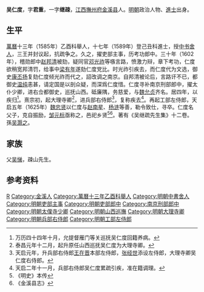 '''吴仁度'''，字'''君重'''，一字'''继疎'''，[[江西|江西]][[撫州府|撫州府]][[金溪县|金溪县]]人。[[明朝|明朝]]政治人物、[[進士|進士]]出身。

== 生平 ==
[[萬曆|萬曆]]十三年（1585年）乙酉科舉人，十七年（1589年）登己丑科進士，授[[中书舍人|中书舍人]]，三王并封议起，抗疏争之。久之，擢吏部主事，历考功郎中。三十年（1602年），稽勋郎中[[赵邦清|赵邦清]]被劾，疑同官[[邓光祚|邓光祚]]等嗾言路，愤激力辩，章下考功，仁度欲稍宽邦清罚，给事中[[梁有年|梁有年]]遂劾仁度党比。时光祚引疾去，而仁度代为文选，御史[[康丕扬|康丕扬]]复劾仁度倾光祚而代之，詔改调之南京。自邦清被论后，言路讦不已，都御史[[温纯|温纯]]恚甚，请定国是以剖众疑，而深爲仁度惜。仁度寻补南京刑部郎中，擢太仆少卿，进右佥都御史，巡抚山西。砥廉隅，务慈爱，与[[魏允贞|魏允贞]]齐名。居四年，以疾归<ref>万历四十四年十月，允提督雁门等关巡抚吴仁度回籍养病。</ref>。熹宗初，起大理寺卿<ref>泰昌元年十二月，起升原任山西巡抚吴仁度为大理寺卿。</ref>，进兵部右侍郎<ref>天启元年，升兵部右侍郎[[王在晋|王在晋]]本部左侍郎，[[张经世|张经世]]添设左侍郎，大理寺卿吴仁度右侍郎。</ref>，复称疾去<ref>天启二年十一月，兵部右侍郎吴仁度累疏引疾，准在籍调理。</ref>。再起工部左侍郎，天启五年（1625年）[[魏忠贤|魏忠贤]]以仁度与[[赵南星|赵南星]]、[[杨涟|杨涟]]等善，勒令致仕，寻卒。仁度名父子，克自振励，[[邹元标|邹元标]]亟称之，邑祀乡贤<ref>《明史》本传</ref><ref>《金溪县志》</ref>。著有《吴继疏先生集》十二卷。孫[[吴灏之|吴灏之]]。

== 家族 ==
父[[吴悌|吴悌]]，疎山先生。

== 参考资料 ==
{{reflist}}

{{萬曆十七年己丑科殿試金榜}}

{{Authority control}}

{{DEFAULTSORT:Wu吴}}
[[Category:吴姓|R]]
[[Category:金溪人|Category:金溪人]]
[[Category:萬曆十三年乙酉科舉人|Category:萬曆十三年乙酉科舉人]]
[[Category:明朝中書舍人|Category:明朝中書舍人]]
[[Category:明朝吏部主事|Category:明朝吏部主事]]
[[Category:明朝吏部郎中|Category:明朝吏部郎中]]
[[Category:南京刑部郎中|Category:南京刑部郎中]]
[[Category:明朝太僕寺少卿|Category:明朝太僕寺少卿]]
[[Category:明朝山西巡撫|Category:明朝山西巡撫]]
[[Category:明朝大理寺卿|Category:明朝大理寺卿]]
[[Category:明朝兵部右侍郎|Category:明朝兵部右侍郎]]
[[Category:明朝工部左侍郎|Category:明朝工部左侍郎]]


{{明朝人物小作品}}